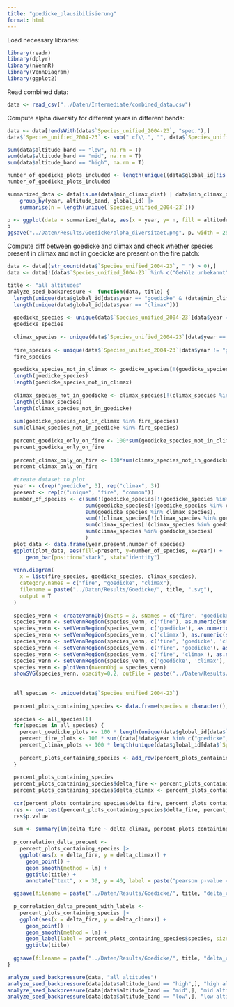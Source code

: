 ```yaml
---
title: "goedicke_plausibilisierung"
format: html
---
```


Load necessary libraries:
```r
library(readr)
library(dplyr)
library(nVennR)
library(VennDiagram)
library(ggplot2)
```

Read combined data:
```r
data <- read_csv("../Daten/Intermediate/combined_data.csv")
```

Compute alpha diversity for different years in different bands:
```r
data <- data[!endsWith(data$`Species_unified_2004-23`, "spec."),]
data$`Species_unified_2004-23` <- sub(" cf\\.", "", data$`Species_unified_2004-23`)

sum(data$altitude_band == "low", na.rm = T)
sum(data$altitude_band == "mid", na.rm = T)
sum(data$altitude_band == "high", na.rm = T)

number_of_goedicke_plots_included <- length(unique((data$global_id[!is.na(data$min_climax_dist) & (data$min_climax_dist < 180 | data$min_fire_dist < 180)])))
number_of_goedicke_plots_included

summarized_data <- data[is.na(data$min_climax_dist) | data$min_climax_dist < 180 | data$min_fire_dist < 180,] |> # 
    group_by(year, altitude_band, global_id) |> 
    summarise(n = length(unique(`Species_unified_2004-23`)))

p <- ggplot(data = summarized_data, aes(x = year, y= n, fill = altitude_band)) + geom_boxplot() 
p
ggsave("../Daten/Results/Goedicke/alpha_diversitaet.png", p, width = 2500, height = 2500, units = "px")
```


Compute diff between goedicke and climax and check whether species present in climax and not in goedicke are present on the fire patch:
```r
data <- data[(str_count(data$`Species_unified_2004-23`, " ") > 0),]
data <- data[!(data$`Species_unified_2004-23` %in% c("Gehölz unbekannt", "Keimling 1", "Keimling 2", "Flache lange blätter")),]

title <- "all altitudes"
analyze_seed_backpressure <- function(data, title) {
  length(unique(data$global_id[data$year == "goedicke" & (data$min_climax_dist < 90 | data$min_fire_dist < 90)]))
  length(unique(data$global_id[data$year == "climax"]))
  
  goedicke_species <- unique(data$`Species_unified_2004-23`[data$year == "goedicke" & (data$min_climax_dist < 90 | data$min_fire_dist < 90)])
  goedicke_species
  
  climax_species <- unique(data$`Species_unified_2004-23`[data$year == "climax"])
  
  fire_species <- unique(data$`Species_unified_2004-23`[data$year != "goedicke" & data$year != "climax"])
  fire_species
  
  goedicke_species_not_in_climax <- goedicke_species[!(goedicke_species %in% climax_species)]
  length(goedicke_species)
  length(goedicke_species_not_in_climax)
  
  climax_species_not_in_goedicke <- climax_species[!(climax_species %in% goedicke_species)]
  length(climax_species)
  length(climax_species_not_in_goedicke)
  
  sum(goedicke_species_not_in_climax %in% fire_species)
  sum(climax_species_not_in_goedicke %in% fire_species)
  
  percent_goedicke_only_on_fire <- 100*sum(goedicke_species_not_in_climax %in% fire_species)/length(goedicke_species_not_in_climax)
  percent_goedicke_only_on_fire
  
  percent_climax_only_on_fire <- 100*sum(climax_species_not_in_goedicke %in% fire_species)/length(climax_species_not_in_goedicke)
  percent_climax_only_on_fire
  
  #create dataset to plot
  year <- c(rep("goedicke", 3), rep("climax", 3))
  present <- rep(c("unique", "fire", "common"))
  number_of_species <- c(sum(!(goedicke_species[!(goedicke_species %in% climax_species)] %in% fire_species)),
                         sum(goedicke_species[!(goedicke_species %in% climax_species)] %in% fire_species), 
                         sum(goedicke_species %in% climax_species), 
                         sum(!(climax_species[!(climax_species %in% goedicke_species)] %in% fire_species)),
                         sum(climax_species[!(climax_species %in% goedicke_species)] %in% fire_species), 
                         sum(climax_species %in% goedicke_species)
                         )
  plot_data <- data.frame(year,present,number_of_species)
  ggplot(plot_data, aes(fill=present, y=number_of_species, x=year)) + 
      geom_bar(position="stack", stat="identity")
  
  venn.diagram(
    x = list(fire_species, goedicke_species, climax_species),
    category.names = c("fire", "goedicke", "climax"),
    filename = paste("../Daten/Results/Goedicke/", title, ".svg"),
    output = T
  )
  
  species_venn <- createVennObj(nSets = 3, sNames = c('fire', 'goedicke', 'climax'))
  species_venn <- setVennRegion(species_venn, c('fire'), as.numeric(sum(!(fire_species[!(fire_species %in% climax_species)] %in% goedicke_species))))
  species_venn <- setVennRegion(species_venn, c('goedicke'), as.numeric(sum(!(goedicke_species[!(goedicke_species %in% climax_species)] %in% fire_species))))
  species_venn <- setVennRegion(species_venn, c('climax'), as.numeric(sum(!(climax_species[!(climax_species %in% fire_species)] %in% goedicke_species))))
  species_venn <- setVennRegion(species_venn, c('fire', 'goedicke', 'climax'), as.numeric(sum(fire_species[fire_species %in% climax_species] %in% goedicke_species)))
  species_venn <- setVennRegion(species_venn, c('fire', 'goedicke'), as.numeric(sum(!(fire_species[fire_species %in% goedicke_species] %in% climax_species))))
  species_venn <- setVennRegion(species_venn, c('fire', 'climax'), as.numeric(sum(!(fire_species[fire_species %in% climax_species] %in% goedicke_species))))
  species_venn <- setVennRegion(species_venn, c('goedicke', 'climax'),  as.numeric(sum(!(goedicke_species[goedicke_species %in% climax_species] %in% fire_species))))
  species_venn <- plotVenn(nVennObj = species_venn)
  showSVG(species_venn, opacity=0.2, outFile = paste("../Daten/Results/Goedicke/", title, ".svg"))
  
  
  all_species <- unique(data$`Species_unified_2004-23`)
  
  percent_plots_containing_species <- data.frame(species = character(), goedicke = numeric(), fire = numeric(), climax = numeric())
  
  species <- all_species[1]
  for(species in all_species) {
    percent_goedicke_plots <- 100 * length(unique(data$global_id[data$`Species_unified_2004-23` == species & data$year == "goedicke"])) / length(unique(data$global_id[data$year == "goedicke"]))
    percent_fire_plots <- 100 * sum((data[!data$year %in% c("goedicke", "climax"),] |> group_by(global_id, year) |> summarize(present = as.integer(sum((species %in% `Species_unified_2004-23`)) > 0)))$present) / nrow(data[!data$year %in% c("goedicke", "climax"),] |> group_by(global_id, year) |> summarize(n = 1))
    percent_climax_plots <- 100 * length(unique(data$global_id[data$`Species_unified_2004-23` == species & data$year == "climax"])) / length(unique(data$global_id[data$year == "climax"]))
    
    percent_plots_containing_species <- add_row(percent_plots_containing_species, species = species, goedicke = percent_goedicke_plots, fire = percent_fire_plots, climax = percent_climax_plots)
  }
  
  percent_plots_containing_species
  percent_plots_containing_species$delta_fire <- percent_plots_containing_species$fire - percent_plots_containing_species$goedicke
  percent_plots_containing_species$delta_climax <- percent_plots_containing_species$climax - percent_plots_containing_species$goedicke
  
  cor(percent_plots_containing_species$delta_fire, percent_plots_containing_species$delta_climax, method = "pearson")
  res <- cor.test(percent_plots_containing_species$delta_fire, percent_plots_containing_species$delta_climax, alternative = "greater", method = "pearson")
  res$p.value
  
  sum <- summary(lm(delta_fire ~ delta_climax, percent_plots_containing_species))
  
  p_correlation_delta_precent <- 
    percent_plots_containing_species |> 
    ggplot(aes(x = delta_fire, y = delta_climax)) + 
      geom_point() + 
      geom_smooth(method = lm) + 
      ggtitle(title) +
      annotate("text", x = 30, y = 40, label = paste("pearson p-value = ", round(res$p.value, 3)))

  ggsave(filename = paste("../Daten/Results/Goedicke/", title, "delta_correlation.png"), plot = p_correlation_delta_precent)
  
  p_correlation_delta_precent_with_labels <- 
    percent_plots_containing_species |> 
    ggplot(aes(x = delta_fire, y = delta_climax)) + 
      geom_point() + 
      geom_smooth(method = lm) + 
      geom_label(label = percent_plots_containing_species$species, size = 2) + 
      ggtitle(title)
  
  ggsave(filename = paste("../Daten/Results/Goedicke/", title, "delta_correlation_with_labels.png"), plot = p_correlation_delta_precent_with_labels)
}

analyze_seed_backpressure(data, "all altitudes")
analyze_seed_backpressure(data[data$altitude_band == "high",], "high altitudes")
analyze_seed_backpressure(data[data$altitude_band == "mid",], "mid altitudes")
analyze_seed_backpressure(data[data$altitude_band == "low",], "low altitudes")
```

